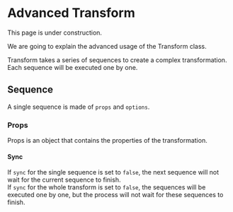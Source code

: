 
# Advanced Transform

<Callout type="warning" emoji="⚠️">
    This page is under construction.
</Callout>

We are going to explain the advanced usage of the Transform class.

Transform takes a series of sequences to create a complex transformation. Each sequence will be executed one by one.  

## Sequence

A single sequence is made of `props` and `options`.

### Props

Props is an object that contains the properties of the transformation.

#### Sync

If `sync` for the single sequence is set to `false`, the next sequence will not wait for the current sequence to finish.  
If `sync` for the whole transform is set to `false`, the sequences will be executed one by one, but the process will not wait for these sequences to finish.


